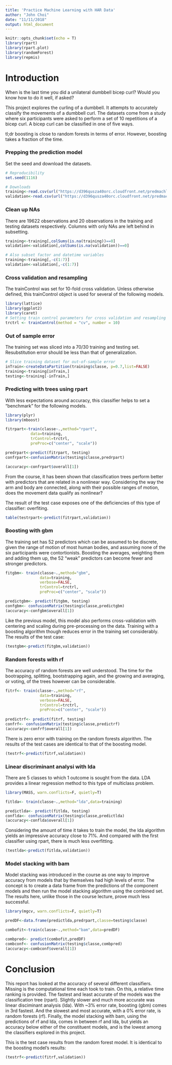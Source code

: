```yaml
---
title: 'Practice Machine Learning with HAR Data'
author: "John Choi"
date: "11/11/2018"
output: html_document
---
```


```r
knitr::opts_chunk$set(echo = T)
library(rpart)
library(rpart.plot)
library(randomForest)
library(repmis)
```

# Introduction  
  
When is the last time you did a unilateral dumbbell bicep curl? Would you know how to do it well, if asked?  
  
This project explores the curling of a dumbbell. It attempts to accurately classify the movements of a dumbbell curl. The datasets come from a study where six participants were asked to perform a set of 10 repetitions of a bicep curl. A bicep curl can be classified in one of five ways.  
  
tl;dr boosting is close to random forests in terms of error. However, boosting takes a fraction of the time.  
    
### Prepping the prediction model  
Set the seed and download the datasets.  
```r
# Reproducibility
set.seed(1116)

# Downloads
training<-read.csv(url("https://d396qusza40orc.cloudfront.net/predmachlearn/pml-training.csv"), na.strings = c("NA",""))
validation<-read.csv(url("https://d396qusza40orc.cloudfront.net/predmachlearn/pml-testing.csv"), na.strings = c("NA",""))
```
  
### Clean up NAs  
There are 19622 observations and 20 observations in the training and testing datasets respectively. Columns with only NAs are left behind in subsetting.  
```r
training<-training[,colSums(is.na(training))==0] 
validation<-validation[,colSums(is.na(validation))==0]

# Also subset factor and datetime variables
training<-training[,-c(1:7)] 
validation<-validation[,-c(1:7)]
```
  
### Cross validation and resampling  
The trainControl was set for 10-fold cross validation. Unless otherwise defined, this trainControl object is used for several of the following models.    
```r
library(lattice)
library(ggplot2)
library(caret)
# Setting train control parameters for cross validation and resampling 
trctrl <- trainControl(method = "cv", number = 10)
```
  
### Out of sample error  
The training set was sliced into a 70/30 training and testing set. Resubstitution error should be less than that of generalization.  
```r
# Slice training dataset for out-of-sample error
inTrain<-createDataPartition(training$classe, p=0.7,list=FALSE)
training<-training[inTrain,]
testing<-training[-inTrain,]
```
  
### Predicting with trees using rpart  
With less expectations around accuracy, this classifier helps to set a "benchmark" for the following models.  
```r
library(plyr)
library(mboost)

fitrpart<-train(classe~.,method="rpart",
           data=training,
           trControl=trctrl,
           preProc=c("center", "scale"))

predrpart<-predict(fitrpart, testing)
confrpart<-confusionMatrix(testing$classe,predrpart)

(accuracy<-confrpart$overall[1])
```
    
From the course, it has been shown that classification trees perform better with predictors that are related in a nonlinear way. Considering the way the arm and body are connected, along with their possible ranges of motion, does the movement data qualify as nonlinear?  
  
The result of the test case exposes one of the deficiencies of this type of classifier: overfiting.    
```r
table(testrpart<-predict(fitrpart,validation))
```  
  
### Boosting with gbm  
The training set has 52 predictors which can be assumed to be discrete, given the range of motion of most human bodies, and assuming none of the six participants were contortionists. Boosting the averages, weighting them and adding them up, the 52 "weak" predictors can become fewer and stronger predictors.  
```r
fitgbm<- train(classe~.,method="gbm",
               data=training,
               verbose=FALSE,
               trControl=trctrl,
               preProc=c("center", "scale"))

predictgbm<- predict(fitgbm, testing)
confgbm<- confusionMatrix(testing$classe,predictgbm)
(accuracy<-confgbm$overall[1])
```
  
Like the previous model, this model also performs cross-validation with centering and scaling during pre-processing on the data. Training with a boosting algorithm though reduces error in the training set considerably.  The results of the test case:     
```r
(testgbm<-predict(fitgbm,validation))
```
   
### Random forests with rf   
The accuracy of random forests are well understood. The time for the bootrapping, splitting, bootstrapping again, and the growing and averaging, or voting, of the trees however can be considerable.    
```r
fitrf<- train(classe~.,method="rf",
               data=training,
               verbose=FALSE,
               trControl=trctrl,
               preProc=c("center", "scale"))
      
predictrf<- predict(fitrf, testing)
confrf<- confusionMatrix(testing$classe,predictrf)
(accuracy<-confrf$overall[1])
```
  
There is zero error with training on the random forests algorithm. The results of the test cases are identical to that of the boosting model.    
```r
(testrf<-predict(fitrf,validation))
```
  
### Linear discriminant analysi with lda  
There are 5 classes to which 1 outcome is sought from the data. LDA provides a linear regression method to this type of multiclass problem.   
```r
library(MASS, warn.conflicts=F, quietly=T)

fitlda<- train(classe~.,method="lda",data=training)

predictlda<- predict(fitlda, testing)
conflda<- confusionMatrix(testing$classe,predictlda)
(accuracy<-conflda$overall[1])
```
  
Considering the amount of time it takes to train the model, the lda algorithm yields an impressive accuracy close to 71%. And compared with the first classifier using rpart, there is much less overfitting.  
```r
(testlda<-predict(fitlda,validation))
```
  
### Model stacking with bam  
Model stacking was introduced in the course as one way to improve accuracy from models that by themselves had high levels of error. The concept is to create a data frame from the predictions of the component models and then run the model stacking algorithm using the combined set. The results here, unlike those in the course lecture, prove much less successful.  
```r
library(mgcv, warn.conflicts=F, quietly=T)

predDF<-data.frame(predictlda,predrpart,classe=testing$classe)

combofit<-train(classe~.,method="bam",data=predDF)

combpred<- predict(combofit,predDF)
combconf<- confusionMatrix(testing$classe,combpred)
(accuracy<-combconf$overall[1])
```
  
# Conclusion  
This report has looked at the accuracy of several different classifiers. Missing is the computational time each took to train. On this, a relative time ranking is provided. The fastest and least accurate of the models was the classification tree (rpart). Slightly slower and much more accurate was linear disciminant analysis (lda). With ~3% error rate, boosting (gbm) comes in 3rd fastest. And the slowest and most accurate, with a 0% error rate, is random forests (rf). Finally, the model stacking with bam, using the predictions of rf and lda, comes in between rf and lda, but yields an accuracy below either of the constituent models, and is the lowest among the classifiers explored in this project.    
  
This is the test case results from the random forest model. It is identical to the boosting model's results:  
```r
(testrf<-predict(fitrf,validation))
```
